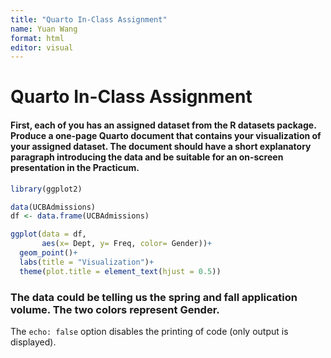```yaml
---
title: "Quarto In-Class Assignment"
name: Yuan Wang 
format: html
editor: visual
---
```


# Quarto In-Class Assignment

#### First, each of you has an assigned dataset from the R datasets package. Produce a one-page Quarto document that contains your visualization of your assigned dataset. The document should have a short explanatory paragraph introducing the data and be suitable for an on-screen presentation in the Practicum.

```r
library(ggplot2)
```

```r
data(UCBAdmissions)
df <- data.frame(UCBAdmissions)
```

```r
ggplot(data = df, 
       aes(x= Dept, y= Freq, color= Gender))+
  geom_point()+
  labs(title = "Visualization")+
  theme(plot.title = element_text(hjust = 0.5))
```
### The data could be telling us the spring and fall application volume. The two colors represent Gender. 

The `echo: false` option disables the printing of code (only output is displayed).
